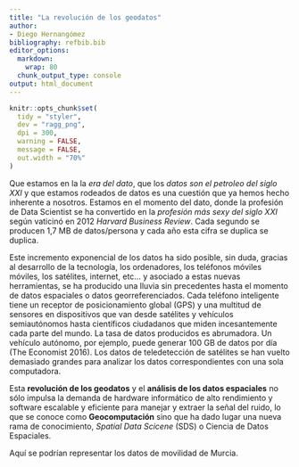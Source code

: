 ```yaml
---
title: "La revolución de los geodatos"
author:
- Diego Hernangómez
bibliography: refbib.bib
editor_options:
  markdown:
    wrap: 80
  chunk_output_type: console
output: html_document
---
```


```r
knitr::opts_chunk$set(
  tidy = "styler",
  dev = "ragg_png",
  dpi = 300,
  warning = FALSE,
  message = FALSE,
  out.width = "70%"
)
```


Que estamos en la la *era del dato*, que los *datos son el petroleo del siglo XXI* y que estamos rodeados de datos es una cuestión que ya hemos hecho inherente a nosotros. Estamos en el momento del dato, donde la profesión de Data Scientist se ha convertido en la *profesión más sexy del siglo XXI* según vaticinó en 2012 *Harvard Business Review*. Cada segundo se producen 1,7 MB de datos/persona y cada año esta cifra se duplica se duplica. 

Este incremento exponencial de los datos ha sido posible, sin duda, gracias al desarrollo de la tecnología, los ordenadores, los teléfonos móviles móviles, los satélites, internet, etc... y asociado a estas nuevas herramientas, se ha producido una lluvia sin precedentes hasta el momento de datos espaciales o datos georreferenciados. Cada teléfono inteligente tiene un receptor de posicionamiento global (GPS) y una multitud de sensores en dispositivos que van desde satélites y vehículos semiautónomos hasta científicos ciudadanos que miden incesantemente cada parte del mundo. La tasa de datos producidos es abrumadora. Un vehículo autónomo, por ejemplo, puede generar 100 GB de datos por día (The Economist 2016). Los datos de teledetección de satélites se han vuelto demasiado grandes para analizar los datos correspondientes con una sola computadora.

Esta **revolución de los geodatos** y el **análisis de los datos espaciales** no sólo impulsa la demanda de hardware informático de alto rendimiento y software escalable y eficiente para manejar y extraer la señal del ruido, lo que se conoce como **Geocomputación** sino que ha dado lugar una nueva rama de conocimiento, *Spatial Data Scicene* (SDS) o Ciencia de Datos Espaciales.



Aquí se podrían representar los datos de movilidad de Murcia.
